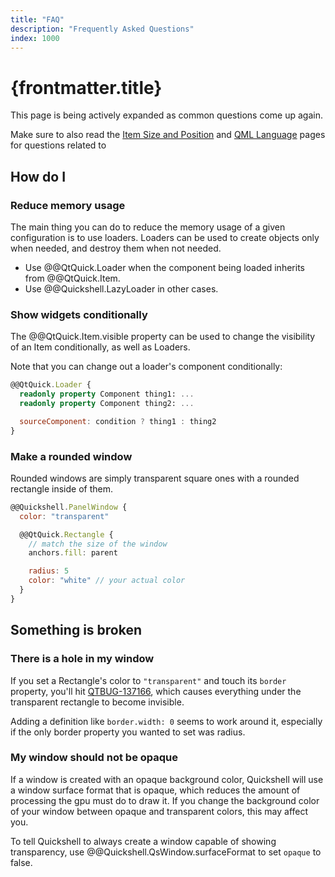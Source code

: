 ```yaml
---
title: "FAQ"
description: "Frequently Asked Questions"
index: 1000
---
```

# {frontmatter.title}

This page is being actively expanded as common questions come up again.

Make sure to also read the [Item Size and Position](/docs/guide/size-position) and
[QML Language](/docs/guide/qml-language) pages for questions related to

## How do I

### Reduce memory usage
The main thing you can do to reduce the memory usage of a given configuration
is to use loaders. Loaders can be used to create objects only when needed,
and destroy them when not needed.

- Use @@QtQuick.Loader when the component being loaded inherits from @@QtQuick.Item.
- Use @@Quickshell.LazyLoader in other cases.

### Show widgets conditionally
The @@QtQuick.Item.visible property can be used to change the visibility of an
Item conditionally, as well as Loaders.

Note that you can change out a loader's component conditionally:
```qml
@@QtQuick.Loader {
  readonly property Component thing1: ...
  readonly property Component thing2: ...

  sourceComponent: condition ? thing1 : thing2
}
```

### Make a rounded window
Rounded windows are simply transparent square ones with a rounded rectangle
inside of them.

```qml
@@Quickshell.PanelWindow {
  color: "transparent"

  @@QtQuick.Rectangle {
    // match the size of the window
    anchors.fill: parent

    radius: 5
    color: "white" // your actual color
  }
}
```

## Something is broken

### There is a hole in my window
If you set a Rectangle's color to `"transparent"` and touch its `border` property,
you'll hit [QTBUG-137166](https://bugreports.qt.io/browse/QTBUG-137166), which
causes everything under the transparent rectangle to become invisible.

Adding a definition like `border.width: 0` seems to work around it, especially
if the only border property you wanted to set was radius.

### My window should not be opaque
If a window is created with an opaque background color, Quickshell will use
a window surface format that is opaque, which reduces the amount of processing
the gpu must do to draw it. If you change the background color of your window
between opaque and transparent colors, this may affect you.

To tell Quickshell to always create a window capable of showing transparency,
use @@Quickshell.QsWindow.surfaceFormat to set `opaque` to false.
